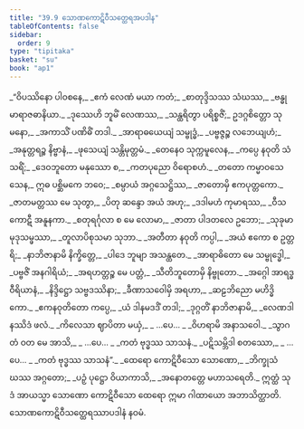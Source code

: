 ```yaml
---
title: "39.9 သောဏကောဋိဝီသတ္ထေရအပဒါန"
tableOfContents: false
sidebar:
  order: 9
type: "tipitaka"
basket: "su"
book: "ap1"
---
```



<DynamicBreadcrumb />

<Division number="49" book="ap1" e="ch" v="20" p="345">

<Paragraph number="4241" type="verses" book="ap1">
_“ဝိပဿိနော ပါဝစနေ,_  
_ဧကံ လေဏံ မယာ ကတံ;_  
_စာတုဒ္ဒိသဿ သံဃဿ,_  
_ဗန္ဓုမာရာဇဓာနိယာ._  

</Paragraph>

</Division>
<Division number="50" book="ap1" e="ch" v="20" p="345">

<Paragraph number="4242" type="verses" book="ap1">
_ဒုဿေဟိ ဘူမိံ လေဏဿ,_  
_သန္ထရိတွာ ပရိစ္စဇိံ;_  
ဥဒဂ္ဂစိတ္တော သုမနော,_  
_အကာသိံ ပဏိဓိံ တဒါ._  

</Paragraph>

</Division>
<Division number="51" book="ap1" e="ch" v="20" p="345">

<Paragraph number="4243" type="verses" book="ap1">
_အာရာဓယေယျံ သမ္ဗုဒ္ဓံ,_  
_ပဗ္ဗဇ္ဇဉ္စ လဘေယျဟံ;_  
_အနုတ္တရဉ္စ နိဗ္ဗာနံ,_  
_ဖုသေယျံ သန္တိမုတ္တမံ._  

</Paragraph>

</Division>
<Division number="52" book="ap1" e="ch" v="20" p="345">

<Paragraph number="4244" type="verses" book="ap1">
_တေနေဝ သုက္ကမူလေန,_  
_ကပ္ပေ နဝုတိ သံသရိံ;_  
_ဒေဝဘူတော မနုဿော စ,_  
_ကတပုညော ဝိရောစဟံ._  

</Paragraph>

</Division>
<Division number="53" book="ap1" e="ch" v="20" p="345">

<Paragraph number="4245" type="verses" book="ap1">
_တတော ကမ္မာဝသေသေန,_  
ဣဓ ပစ္ဆိမကေ ဘဝေ;_  
_စမ္ပာယံ အဂ္ဂသေဋ္ဌိဿ,_  
_ဇာတောမှိ ဧကပုတ္တကော._  

</Paragraph>

</Division>
<Division number="54" book="ap1" e="ch" v="20" p="346">

<Paragraph number="4246" type="verses" book="ap1">
_ဇာတမတ္တဿ မေ သုတွာ,_  
_ပိတု ဆန္ဒော အယံ အဟု;_  
_ဒဒါမဟံ ကုမာရဿ,_  
_ဝီသကောဋီ အနူနကာ._  

</Paragraph>

</Division>
<Division number="55" book="ap1" e="ch" v="20" p="346">

<Paragraph number="4247" type="verses" book="ap1">
_စတုရင်္ဂုလာ စ မေ လောမာ,_  
_ဇာတာ ပါဒတလေ ဥဘော;_  
_သုခုမာ မုဒုသမ္ဖဿာ,_  
_တူလာပိစုသမာ သုဘာ._  

</Paragraph>

</Division>
<Division number="56" book="ap1" e="ch" v="20" p="346">

<Paragraph number="4248" type="verses" book="ap1">
_အတီတာ နဝုတိ ကပ္ပါ,_  
_အယံ ဧကော စ ဥတ္တရိ;_  
_နာဘိဇာနာမိ နိက္ခိတ္တေ,_  
_ပါဒေ ဘူမျာ အသန္ထတေ._  

</Paragraph>

</Division>
<Division number="57" book="ap1" e="ch" v="20" p="346">

<Paragraph number="4249" type="verses" book="ap1">
_အာရာဓိတော မေ သမ္ဗုဒ္ဓေါ,_  
_ပဗ္ဗဇိံ အနဂါရိယံ;_  
_အရဟတ္တဉ္စ မေ ပတ္တံ,_  
_သီတိဘူတောမှိ နိဗ္ဗုတော._  

</Paragraph>

</Division>
<Division number="58" book="ap1" e="ch" v="20" p="346">

<Paragraph number="4250" type="verses" book="ap1">
_အဂ္ဂေါ အာရဒ္ဓဝီရိယာနံ,_  
_နိဒ္ဒိဋ္ဌော သဗ္ဗဒဿိနာ;_  
_ခီဏာသဝေါမှိ အရဟာ,_  
_ဆဠဘိညော မဟိဒ္ဓိကော._  

</Paragraph>

</Division>
<Division number="59" book="ap1" e="ch" v="20" p="346">

<Paragraph number="4251" type="verses" book="ap1">
_ဧကနဝုတိတော ကပ္ပေ,_  
_ယံ ဒါနမဒဒိံ တဒါ;_  
_ဒုဂ္ဂတိံ နာဘိဇာနာမိ,_  
_လေဏဒါနဿိဒံ ဖလံ._  

</Paragraph>

</Division>
<Division number="60" book="ap1" e="ch" v="20" p="346">

<Paragraph number="4252" type="verses" book="ap1">
_ကိလေသာ ဈာပိတာ မယှံ,_  
_ …ပေ… _  
_ဝိဟရာမိ အနာသဝေါ._  

</Paragraph>

</Division>
<Division number="61" book="ap1" e="ch" v="20" p="346">

<Paragraph number="4253" type="verses" book="ap1">
_သွာဂတံ ဝတ မေ အာသိ,_  
_ …ပေ… _  
_ကတံ ဗုဒ္ဓဿ သာသနံ._  

</Paragraph>

</Division>
<Division number="62" book="ap1" e="ch" v="20" p="346">

<Paragraph number="4254" type="verses" book="ap1">
_ပဋိသမ္ဘိဒါ စတဿော,_  
_ …ပေ… _  
_ကတံ ဗုဒ္ဓဿ သာသနံ”._  

</Paragraph>

</Division>
<Division number="63" book="ap1" e="ch" v="20" p="346">

<Paragraph number="4255" type="verses" book="ap1">
_ထေရော ကောဋိဝီသော သောဏော,_  
_ဘိက္ခုသံဃဿ အဂ္ဂတော;_  
_ပဉှံ ပုဋ္ဌော ဝိယာကာသိ,_  
_အနောတတ္တေ မဟာသရေတိ._  

</Paragraph>

<Paragraph number="4256" book="ap1">
ဣတ္ထံ သုဒံ အာယသ္မာ သောဏော ကောဋိဝီသော ထေရော ဣမာ ဂါထာယော အဘာသိတ္ထာတိ.

</Paragraph>
</Division>

<Paragraph number="4257" type="center" book="ap1">
သောဏကောဋိဝီသတ္ထေရဿာပဒါနံ နဝမံ.
</Paragraph>